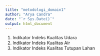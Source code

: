 ```yaml
---
title: "metodologi_domain1"
author: "Arya Candra"
date: "`r Sys.Date()`"
output: html_document
---
```


1. Indikator Indeks Kualitas Udara
2.	Indikator Indeks Kualitas Air
3.	Indikator Indeks Kualitas Tutupan Lahan
